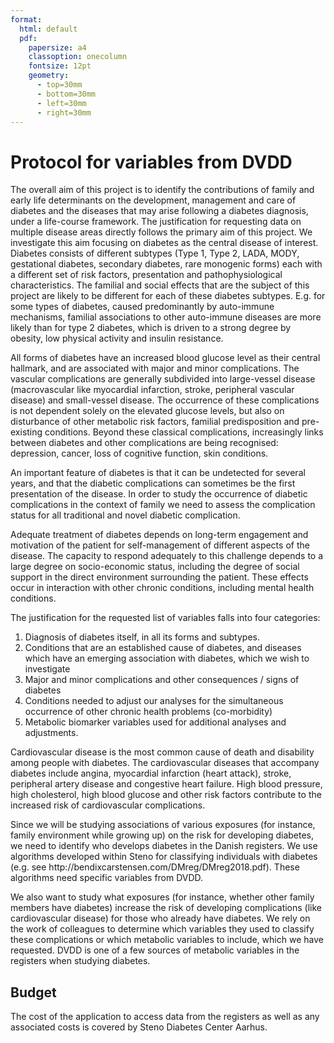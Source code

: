 ```yaml
---
format: 
  html: default
  pdf:
    papersize: a4
    classoption: onecolumn
    fontsize: 12pt
    geometry:
      - top=30mm
      - bottom=30mm
      - left=30mm
      - right=30mm
---
```


# Protocol for variables from DVDD

The overall aim of this project is to identify the contributions of
family and early life determinants on the development, management and
care of diabetes and the diseases that may arise following a diabetes
diagnosis, under a life-course framework. The justification for
requesting data on multiple disease areas directly follows the primary
aim of this project. We investigate this aim focusing on diabetes as the
central disease of interest. Diabetes consists of different subtypes
(Type 1, Type 2, LADA, MODY, gestational diabetes, secondary diabetes,
rare monogenic forms) each with a different set of risk factors,
presentation and pathophysiological characteristics. The familial and
social effects that are the subject of this project are likely to be
different for each of these diabetes subtypes. E.g. for some types of
diabetes, caused predominantly by auto-immune mechanisms, familial
associations to other auto-immune diseases are more likely than for type
2 diabetes, which is driven to a strong degree by obesity, low physical
activity and insulin resistance.

All forms of diabetes have an increased blood glucose level as their
central hallmark, and are associated with major and minor complications.
The vascular complications are generally subdivided into large-vessel
disease (macrovascular like myocardial infarction, stroke, peripheral
vascular disease) and small-vessel disease. The occurrence of these
complications is not dependent solely on the elevated glucose levels,
but also on disturbance of other metabolic risk factors, familial
predisposition and pre-existing conditions. Beyond these classical
complications, increasingly links between diabetes and other
complications are being recognised: depression, cancer, loss of
cognitive function, skin conditions.

An important feature of diabetes is that it can be undetected for
several years, and that the diabetic complications can sometimes be the
first presentation of the disease. In order to study the occurrence of
diabetic complications in the context of family we need to assess the
complication status for all traditional and novel diabetic complication.

Adequate treatment of diabetes depends on long-term engagement and
motivation of the patient for self-management of different aspects of
the disease. The capacity to respond adequately to this challenge
depends to a large degree on socio-economic status, including the degree
of social support in the direct environment surrounding the patient.
These effects occur in interaction with other chronic conditions,
including mental health conditions.

The justification for the requested list of variables falls into four
categories:

1.  Diagnosis of diabetes itself, in all its forms and subtypes.
2.  Conditions that are an established cause of diabetes, and diseases
    which have an emerging association with diabetes, which we wish to
    investigate
3.  Major and minor complications and other consequences / signs of
    diabetes
4.  Conditions needed to adjust our analyses for the simultaneous
    occurrence of other chronic health problems (co-morbidity)
5.  Metabolic biomarker variables used for additional analyses and
    adjustments.

Cardiovascular disease is the most common cause of death and disability
among people with diabetes. The cardiovascular diseases that accompany
diabetes include angina, myocardial infarction (heart attack), stroke,
peripheral artery disease and congestive heart failure. High blood
pressure, high cholesterol, high blood glucose and other risk factors
contribute to the increased risk of cardiovascular complications.

Since we will be studying associations of various exposures (for
instance, family environment while growing up) on the risk for
developing diabetes, we need to identify who develops diabetes in the
Danish registers. We use algorithms developed within Steno for
classifying individuals with diabetes (e.g. see
http://bendixcarstensen.com/DMreg/DMreg2018.pdf). These algorithms need
specific variables from DVDD.

We also want to study what exposures (for instance, whether other family
members have diabetes) increase the risk of developing complications
(like cardiovascular disease) for those who already have diabetes. We
rely on the work of colleagues to determine which variables they used to
classify these complications or which metabolic variables to include,
which we have requested. DVDD is one of a few sources of metabolic
variables in the registers when studying diabetes.

## Budget

The cost of the application to access data from the registers as well as
any associated costs is covered by Steno Diabetes Center Aarhus.

